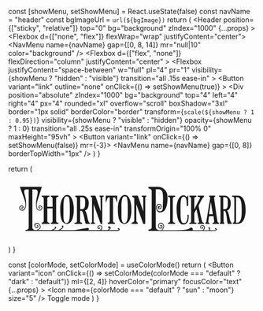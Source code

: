 
  const [showMenu, setShowMenu] = React.useState(false)
  const navName = "header"
  const bgImageUrl = `url(${bgImage})`
  return (
    <Header
      position={["sticky", "relative"]}
      top="0"
      bg="background"
      zIndex="1000"
      {...props}
    >
      <Flexbox d={["none", "flex"]} flexWrap="wrap" justifyContent="center">
        <Flexbox
          justifyContent="center"
          flexBasis="100%"
          py="2"
        >
          <SvgLogo />
        </Flexbox>
        <Flexbox
          bg="secondary"
          backgroundImage={bgImageUrl}
          justifyContent="center"
          flexBasis="100%"
          py="1"
        >
          <NavMenu
            name={navName}
            gap={[0, 8, 14]}
            mr="null|10"
            color="background"
          />
          <ModeToggle ml="0" />
        </Flexbox>
      </Flexbox>
      <Flexbox
        d={["flex", "none"]}
        flexDirection="column"
        justifyContent="center"
      >
        <Flexbox
          justifyContent="space-between"
          w="full"
          pl="4"
          pr="1"
          visibility={showMenu ? "hidden" : "visible"}
          transition="all .15s ease-in"
        >
          <SvgLogo />
          <Button
            variant="link"
            outline="none"
            onClick={() => setShowMenu(true)}
          >
            <Icon name="menu" size="7" />
          </Button>
        </Flexbox>
        <Div
          position="absolute"
          zIndex="1000"
          bg="background"
          top="4"
          left="4"
          right="4"
          px="4"
          rounded="xl"
          overflow="scroll"
          boxShadow="3xl"
          border="1px solid"
          borderColor="border"
          transform={`scale(${showMenu ? 1 : 0.95})`}
          visibility={showMenu ? "visible" : "hidden"}
          opacity={showMenu ? 1 : 0}
          transition="all .25s ease-in"
          transformOrigin="100% 0"
          maxHeight="95vh"
        >
          <Flexbox justifyContent="space-between" w="full" py="2" px="0">
            <SvgLogo />
            <Button variant="link" onClick={() => setShowMenu(false)} mr={-3}>
              <Icon name="x" size="6" />
            </Button>
          </Flexbox>
          <NavMenu name={navName} gap={[0, 8]} borderTopWidth="1px" />
          <Flexbox py="4" justifyContent="space-between">
            <ModeToggle ml="auto" />
          </Flexbox>
        </Div>
      </Flexbox>
    </Header>
  )
}

  return (
    <A href="/" flexBasis="100%" maxWidth="320px" color="text" hoverColor="text">
      <svg xmlns="http://www.w3.org/2000/svg" fill="currentColor" width="100%" viewbox="0 0 697 203" preserveAspectRatio="none">
        <path d="M563.068 161.032c.104-.12.27-.247.495-.379 1.667-.974 2.033-3.42 1.605-4.213-.428-.793.138.991-.531 1.086-1.519.216-1.732-1.314-1.966-3.416v-.231c.192-2.303 1.444-1.708 2.92-.812.693.42 1.647 3.079 1.501 5.283-.074 1.122-.317 2.029-.726 2.682h14.373v.124c2.366-.53 3.292-2.255 2.874-2.87-.417-.615 0 .728-.895.728-2.032 0-2.032-1.124-1.957-2.662l.042-.166c.671-1.639 2.206-1.082 3.98-.286.833.374 1.6 2.386 1.007 3.959-.605 1.604-3.072 3.141-5.051 3.141H394v-4.022c6.292 0 9.743-2.523 9.078-7.01V50.213c-.84-4.21-3.866-6.315-9.078-6.315V39h23.741c10.3 0 15.486 1.903 20.949 7.251 7.104 6.956 8.803 12.152 8.803 25.329 0 10.797-1.699 23.553-6.496 30.896-1.101 1.893-2.19 3.319-3.265 4.277-2.637 2.348-4.622 2.89-6.97 3.512l-.606.161c-9.705 1.937-14.762-3.915-14.759-15.067l.024-.163c1.793-7.089 5.587-9.53 12.76-7.007l.303.106.185.243c3.054 4.005 3.053 8.105-.002 12.08l-.168.218-.267.108c-4.897 1.992-7.786.341-7.783-4.519.211-2.407 1.832-3.466 4.243-2.729l.393.12.2.333c.71 1.188.679 2.276-.193 3.048h-2.139c0 2.305.844 3.365 4.15 2.087 2.318-3.15 2.323-6.218.015-9.395-5.736-1.915-8.114-.137-9.61 5.636.03 9.854 4.274 13.318 11.159 12.32 1.445-.48 2.512-1.141 3.201-1.983 1.034-1.262 2.283-3.805 2.283-5.245 0-9.42-.242 2.512.698-26.01.94-28.52-5.511-28.718-17.089-28.718h-3.335v79.714l.074 26.546c0 4.412 2.818 7.373 8.454 8.883h7.835c3.166-5.049 4.883-8.483 5.071-10.067.3-2.54-.56-4.823-2.628-6.925-2.592-2.634-5.753-2.6-8.145-.072-2.325 2.456-2.754 6.084-.97 8.759 3.857 3.157 8.5.895 7.197-2.745-.428-1.193-1.306-1.803-2.168-1.658-.525.088-.593.263-.241.708l.304.384-1.518 1.23-.304-.384c-1.298-1.639-.532-3.548 1.44-3.88 1.819-.306 3.577.867 4.316 2.93.822 2.294-.162 4.877-2.312 6.176-2.362 1.427-5.366.943-8.106-1.378l-.126-.145c-2.416-3.473-1.905-8.202 1.083-11.359 3.144-3.322 7.56-3.378 10.928.045 2.48 2.52 3.555 5.394 3.181 8.548-.217 1.834-1.764 5.05-4.704 9.833h43.213c4.058-.548 15.66-.025 25.452-2.054 8.597-1.78 8.597-4.423 10.313-5.085 3.797-1.465 7.15.915 6.167 7.139h27.726l1.9-1.643c3.363-4.576 2.88-8.179-.265-10.27-2.054-1.366-4.212-1.239-5.806.226-1.351 1.242-1.593 3.666-.797 4.605 1.672 1.97 3.848 2.881 4.867 0 .26-.737-.54-1.555-1.019-1.252l-.412.26-1.03-1.67.412-.26c2.143-1.354 4.512 1.784 3.785 4.006-.711 2.176-5.138 3.003-7.686 0-1.55-1.826-1.011-4.709 1.083-6.633 2.256-2.073 5.39-2.27 8.183-.413 4.2 2.793 4.234 7.149.246 12.575l-.08.469h13.73zm-253.401-.126c.826-.587 1.261-2.031.93-2.516-.421-.614 0 .727-.902.727-2.047 0-2.047-1.123-1.971-2.659l.042-.167c.676-1.636 2.222-1.08 4.009-.285.838.373 1.61 2.384 1.013 3.955-.425 1.12-1.562 2.158-2.612 2.683v.228h-.548c-.252.083-.49.128-.7.128l.127-.128H141.31l-.286.128-.057-.128H122.84l-.317.125-.049-.125H48.632l-.522-1.966 6.45-2.015c1.912-1.097 2.868-3.107 2.868-6.031V46.259H50.74c-11.395.136-3.82 14.354-1.644 27.127.647 2.697.97 7.129.97 13.294 0 10.076-2.997 19.447-11.32 19.428-5.962-1.171-8.569-4.74-7.519-10.35l.054-.289.203-.211c4.951-5.155 9.02-5.11 11.26.305l.17.41-.196.4c-1.941 3.97-4.321 4.87-6.197 1.996l-.268-.412 1.64-1.077.268.412c.785 1.203 1.384.981 2.596-1.381-1.593-3.458-3.87-3.36-7.655.498-.712 4.332 1.182 6.82 5.833 7.751 6.793 0 9.888-10.307 9.175-17.367-.37-3.662-.898-6.71-1.587-9.143L32.603 39h61.682L81.504 79.888l-1.601 6.897c-.62 11.59 2.192 17.144 8.445 17.144 4.28-.92 6.024-3.375 5.369-7.652-3.484-3.807-5.58-3.904-7.046-.491 1.115 2.332 1.667 2.55 2.39 1.363l.246-.406 1.51 1.063-.248.406c-1.726 2.838-3.917 1.948-5.703-1.97l-.18-.394.156-.406c2.062-5.345 5.806-5.389 10.363-.301l.187.209.05.285c.967 5.537-1.433 9.06-6.92 10.217-7.66.018-11.097-6.521-10.42-19.178.302-5.626.6-9.093.895-10.403.906-12.31 10.23-29.983-4.208-29.835h-7.115V153.39c0 3.666 2.307 6.171 6.921 7.515h5.485c2.687-2.585 6.217-3.387 7.57-5.216 3.03-4.097 1.223-8.07-2.279-11.347-4.134-2.55-7.303-1.99-9.822 1.792 0 6.725 2.728 7.243 6.354 5.737.758-2.64.466-3.227-.969-2.865l-.49.124-.468-1.963.49-.124c3.428-.867 4.574 1.482 3.23 5.85l-.135.44-.417.192c-5.49 2.537-9.543-.277-9.616-7.65l-.003-.303.003-1.23c2.996-4.237 7.79-4.894 13.074-1.609 3.152 2.937 4.214 5.32 4.214 9.138 0 2.545-1.055 4.586-3.166 6.122-1.976 1.176-3.544 2.147-4.703 2.912h37.563c7.137-2.828 12.453-5.39 12.239-7.464l-.657.674h-.919c-1.578-1.906-.396-3.254 2.23-2.98l.486.05.252.42c1.885 3.141-1.432 6.2-7.755 9.3h13.529c8.36-3.764 13.233-7.19 12.874-10.123-.196.451-.413.726-.651.823-.239.097-.644.076-1.216-.062-1.335-2.413 0-3.66 2.364-3.284l.948.366c1.952 2.918-.96 8.138-8.838 12.28h40.966l36.669-6.259c4.007.503 4.65 2.59 1.93 6.259h33.078-1.403c4.327-2.015 6.639-6.447 5.11-9.567-1.922-3.927-9.91-2.005-9.159 1.742.603 3.01 3.106 1.915 4.049.555.628-.906 1.23-.65 1.803.768-1.866 4.415-6.783 4.006-7.773-.935-1.222-6.101 9.941-8.915 12.839-2.997 1.718 3.509.83 7.03-2.542 10.434h16.967l6.958-4.26c.85-.823 1.194-1.5 1.087-2.14-.369.398-.922.719-1.654.973l-.245.035c-2.167 0-3.4-1.213-3.298-3.378l.056-.235c.898-2.306 2.936-2.372 5.327-.402 2.387 1.967 2.379 4.364-.054 6.684l-4.433 2.723h27.993zM99.72 72.629c0-3.802-1.907-5.703-5.721-5.703V64h21.525v2.926c-3.899 0-5.848 1.901-5.848 5.703v22.503l14.919-.114c-.084-11.123-.127-18.586-.127-22.389 0-3.802-1.58-5.703-4.74-5.703V64h20.923v2.926c-4.066 0-6.1 1.901-6.1 5.703v61.856c0 3.675 2.15 5.512 6.448 5.512V143h-21.272v-3.003c3.245 0 4.868-1.837 4.868-5.512 0-3.676-.042-15.335-.127-34.98l-14.792.115v35.612c0 3.177 1.95 4.765 5.848 4.765V143H94v-3.003c3.814-.55 5.72-2.139 5.72-4.765V72.629zM184 98.64v7.605c0 10.6-2.993 36.755-18.331 36.755C150.33 143 146 128.474 146 101.512 146 78.93 154.026 62 165.916 62 179.17 62 184 85.62 184 98.64zm-11 9.45v-8.939c0-4.47 0-27.286-3.924-32.034-.846-.869-4.114-1.117-5.665-1.117-1.41 0-2.82.745-3.242 1.117-5.5 4.719-5.081 24.709-5.081 32.034v8.94c0 13.658-1.546 32.909 8.323 32.909 9.87 0 9.588-19.251 9.588-32.91zm173-9.45v7.605c0 10.6-2.993 36.755-18.331 36.755C312.33 143 308 128.474 308 101.512 308 78.93 316.026 62 327.916 62 341.17 62 346 85.62 346 98.64zm-10 9.45v-8.939c0-4.47 0-27.286-3.924-32.034-.846-.869-4.114-1.117-5.665-1.117-1.41 0-2.82.745-3.242 1.117-5.5 4.719-5.081 24.709-5.081 32.034v8.94c0 13.658-1.546 32.909 8.323 32.909 9.87 0 9.588-19.251 9.588-32.91zm-142.977 28.003v-65.3c0-2.126-1.507-3.189-4.52-3.189V64h21.151c7.508 0 16.59 7.591 16.59 20.367 0 9.354-2.379 19.133-11.397 21.76 1.574.684 1.538.53 2.65 2.395 4.968 8.338 5.953 31.488 11.503 31.488V143h-10.656c-3.497-1.95-5.952-36.657-13.333-36.657h-3.27v29.75c0 1.961 1.92 3.267 5.759 3.917V143H186v-2.99c4.682 0 7.023-1.306 7.023-3.917zM202 102h4.87c6.71 0 9.08-4.007 9.08-16.457 0-10.045 1.422-17.543-10.792-17.543H202v34zm394.45 34.093V69.818c0-2.126-1.483-3.108-4.45-2.944V64h16.954c7.39 0 16.332 7.591 16.332 20.367 0 9.354-2.341 19.133-11.22 21.76 1.55.684 1.515.53 2.609 2.395 4.89 8.338 5.861 31.488 11.325 31.488V143h-10.49c-3.444-1.95-2.959-36.657-10.225-36.657h-2.251v29.75c0 1.961.6 3.267 1.799 3.917V143h-12.46v-2.99c1.385 0 2.077-1.306 2.077-3.917zM604 102h4.521c6.232 0 8.432-4.007 8.432-16.457 0-10.045 1.32-17.543-10.02-17.543H604v34zM235.465 69.704L232 66.926V64h12.897l14.965 44.3c-.328-24.184-.492-37.125-.492-38.825 0-1.7-.95-2.55-2.85-2.55V64H268v2.926c-2.614 0-3.92.888-3.92 2.663V143h-4.514L240.05 88.229v49.067c0 1.758 1.196 2.637 3.588 2.637V143H232v-3.067c2.31 0 3.465-.917 3.465-2.75v-67.48zm118.66.975l-5.58-3.753V64h15.4l15.582 44.3c-.206-23.874-.309-36.777-.309-38.71 0-1.934-1.48-2.9-4.44-2.9l.282-2.69H388v2.926c-2.064 0-3.096.888-3.096 2.663V143h-5.686l-19.332-54.771c-.186 29.09-.186 44.796 0 47.117.187 2.321 1.54 3.767 4.06 4.337l-.324 3.317H347v-3.317c4.317-.65 6.692-2.46 7.125-5.427V70.68zm-68.842 64.887V68.684h-5.235c-1.71 3.38-3.725 8.734-6.048 16.065V64h32v21.205c-2.257-7.634-4.31-13.104-6.159-16.407h-5.57v66.768c0 2.746 1.72 4.119 5.157 4.119V143H279.57v-3.315s5.714 0 5.714-4.12zm169.535-63.461c0-3.264-1.94-4.895-5.818-4.895V64h20v3.21c-4.44 0-6.661 1.631-6.661 4.895v61.607c0 4.137 2.22 6.205 6.661 6.205V143h-20v-3.083c3.879 0 5.818-2.068 5.818-6.205V72.105zm48.948 45.053l3.014.684c.22 1.14.22 4.216.22 5.242 0 13.447-5.06 21.916-15.601 21.916-12.737 0-17.19-20.258-18.177-37.036-.938-15.959.987-28.815 7.856-39.047 2.88-4.288 7.761-6.12 11.538-6.12 3.843 0 7.137 2.66 8.784 5.736 1.757-2.165 3.075-3.798 4.173-6.533v30.69H501.4l-.11-9.266c-.339-13.903-4.282-16.714-8.783-16.714-8.405 0-8.405 15.271-8.405 36.012v3.418c0 16.866-.06 34.834 7.846 34.834 1.866 0 5.24.225 6.447-.914 3.953-4.103 5.59-10.936 5.48-17.432l-.109-5.47zm10.062-45.562c0-2.756-1.572-4.134-4.717-4.134V64h19.336v3.462c-3.834 0-5.751 1.378-5.751 4.134v31.211c9.546-19.18 13.959-27.078 15.74-31.211 1.782-4.134-2.073-4.134-6.007-4.134V64H550v3.462c-1.193.236-3.494 2.589-4.95 5.109-1.364 2.359-4.823 8.157-10.379 19.344 5.758 28.95 9.842 43.365 10.3 45.195.456 1.83 2.133 2.817 5.029 2.964V143h-17.571v-2.926c3.052 0 4.363-.988 3.934-2.964-.43-1.977-2.92-13.668-7.472-35.073l-6.195 10.834v24.239c0 1.976 1.917 2.964 5.75 2.964V143H509v-2.926c3.219 0 4.828-.988 4.828-2.964V71.596zm53.487-.748c.214-1.975-.774-3.32-2.962-4.036l.072-2.812h17.005v2.812c-2.189.194-3.189 1.54-3 4.036.285 3.745 8.193 57.635 9.132 63.639.626 4.003 2.106 5.886 4.438 5.652V143h-17.848v-2.861c3.492.234 4.918-1.65 4.279-5.652-.64-4.003-1.2-8.424-1.68-13.265l-12.398.116a2365.28 2365.28 0 0 0-2.025 13.149c-.603 4.003.328 5.886 2.795 5.652V143H554v-2.861c1.405.234 2.417-1.65 3.035-5.652.927-6.004 9.96-60.676 10.28-63.639zM575 116l-5.778-34L564 116h11zm60.26-43.354c0-3.88-2.087-5.82-6.26-5.82V64h17.353C662.497 64 667 87.876 667 103.67c0 10.603-1.867 26.244-9.775 34.366-3.734 3.836-7.358 4.964-15.375 4.964H630.9v-2.98c2.907 0 4.36-1.85 4.36-5.549V72.646zM642.824 68H640v72h2.118c4.706 0 6.353-1.578 7.53-2.793 3.646-3.642 6.352-10.32 6.352-28.654v-9.106C656 85.12 654.235 68 642.824 68z"/>
      </svg>
    </A>
  )
}

  const [colorMode, setColorMode] = useColorMode()
  return (
    <Button
      variant="icon"
      onClick={() => setColorMode(colorMode === "default" ? "dark" : "default")}
      ml={[2, 4]}
      hoverColor="primary"
      focusColor="text"
      {...props}
    >
      <Icon name={colorMode === "default" ? "sun" : "moon"} size="5" />
      <VisuallyHidden>Toggle mode</VisuallyHidden>
    </Button>
  )
}
